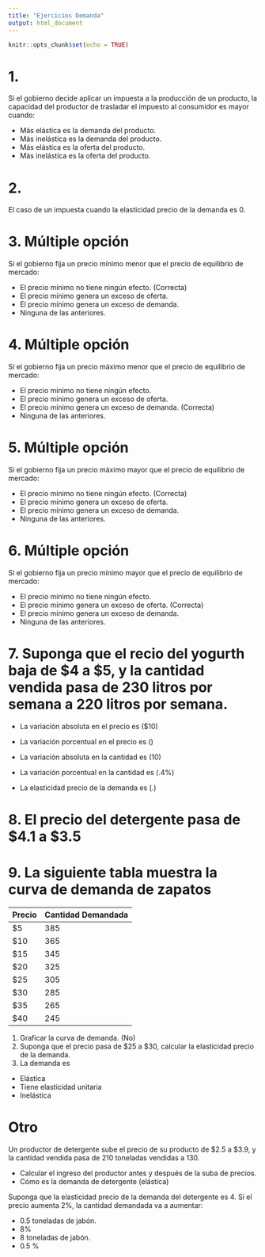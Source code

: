 ```yaml
---
title: "Ejercicios Demanda"
output: html_document
---
```


```r
knitr::opts_chunk$set(echo = TRUE)
```

# 1.

Si el gobierno decide aplicar un impuesta a la producción de un producto, la capacidad del productor de trasladar el impuesto al consumidor es mayor cuando:

- Más elástica es la demanda del producto.
- Más inelástica es la demanda del producto.
- Más elástica es la oferta del producto.
- Más inelástica es la oferta del producto.

# 2. 

El caso de un impuesta cuando la elasticidad precio de la demanda es 0. 

# 3. Múltiple opción

Si el gobierno fija un precio mínimo menor que el precio de equilibrio de mercado:

- El precio mínimo no tiene ningún efecto. (Correcta)
- El precio mínimo genera un exceso de oferta.
- El precio mínimo genera un exceso de demanda.
- Ninguna de las anteriores.

# 4. Múltiple opción

Si el gobierno fija un precio máximo menor que el precio de equilibrio de mercado:

- El precio mínimo no tiene ningún efecto. 
- El precio mínimo genera un exceso de oferta.
- El precio mínimo genera un exceso de demanda. (Correcta)
- Ninguna de las anteriores.

# 5. Múltiple opción

Si el gobierno fija un precio máximo mayor que el precio de equilibrio de mercado:

- El precio mínimo no tiene ningún efecto. (Correcta)
- El precio mínimo genera un exceso de oferta.
- El precio mínimo genera un exceso de demanda. 
- Ninguna de las anteriores.

# 6. Múltiple opción

Si el gobierno fija un precio mínimo mayor que el precio de equilibrio de mercado:

- El precio mínimo no tiene ningún efecto. 
- El precio mínimo genera un exceso de oferta. (Correcta)
- El precio mínimo genera un exceso de demanda. 
- Ninguna de las anteriores.

# 7. Suponga que el recio del yogurth baja de $4 a $5, y la cantidad vendida pasa de 230 litros por semana a 220 litros por semana.

- La variación absoluta en el precio es ($10)
- La variación porcentual en el precio es ()

- La variación absoluta en la cantidad es (10)
- La variación porcentual en la cantidad es (.4%)

- La elasticidad precio de la demanda es (.)

# 8. El precio del detergente pasa de $4.1 a $3.5


# 9. La siguiente tabla muestra la curva de demanda de zapatos

| Precio   |Cantidad Demandada   |
|----------|---------------------|
| $5       |385   |
| $10      |365   |
| $15      |345   |
| $20      |325   |
| $25      |305   |
| $30      |285   |
| $35      |265   |
| $40      |245   |
    
    
1. Graficar la curva de demanda. (No)
2. Suponga que el precio pasa de $25 a $30, calcular la elasticidad precio de la demanda.
3. La demanda es
- Elástica
- Tiene elasticidad unitaria
- Inelástica

# Otro

Un productor de detergente sube el precio de su producto de $2.5 a $3.9, y la cantidad vendida pasa de 210 toneladas vendidas a 130.

- Calcular el ingreso del productor antes y después de la suba de precios.
- Cómo es la demanda de detergente (elástica)


Suponga que la elasticidad precio de la demanda del detergente es 4. Si el precio aumenta 2%, la cantidad demandada va a aumentar:

- 0.5 toneladas de jabón.
- 8%
- 8 toneladas de jabón.
- 0.5 %